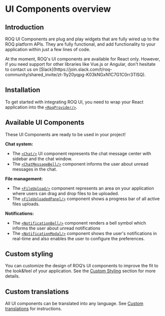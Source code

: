 
# UI Components overview

## Introduction

ROQ UI Components are plug and play widgets that are fully wired up to the ROQ platform APIs.
They are fully functional, and add functionality to your application within just a few lines of code.

<Callout type="info" emoji="ℹ️">
  At the moment, ROQ's UI components are available for React only. However, if you need support for other libraries 
like Vue.js or Angular, don't hesitate to contact us on [Slack](https://join.slack.com/t/roq-community/shared_invite/zt-1ly20yqpg-K03kNGxN1C7G1C0rr3TlSQ).
</Callout>

## Installation

To get started with integrating ROQ UI, you need to wrap your React application into the [`<RoqProvider/>`](/ui-components/roq-provider).

## Available UI Components

These UI Components are ready to be used in your project!

**Chat system:**
* The [`<Chat/>`](/chat/chat) UI component represents the chat message center with sidebar and the chat window.
* The [`<ChatMessageBell/>`](/chat/chat-message-bell) component informs the user about unread messages in the chat.

**File management:**
* The [`<FileUpload/>`](/files/file-upload) component represents an area on your application where users can drag and drop files to be uploaded.
* The [`<FileUploadedPanel/>`](/files/file-uploaded-panel) component shows a progress bar of all active files 
  uploads.

**Notifications:**
* The [`<NotificationBell/>`](/notification-bell) component renders a bell symbol which informs the user about unread notifications
* The [`<NotificationModal/>`](/notification-modal) component shows the user's notifications in real-time and also enables the user to configure the preferences.

## Custom styling

You can customize the design of ROQ’s UI components to improve the fit to the look&feel of your application. See the 
[Custom Styling](/customization/custom-styling) section for more details.

## Custom translations

All UI components can be translated into any language. See [Custom translations](/customization/custom-translations) for instructions.